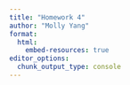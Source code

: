 ```yaml
---
title: "Homework 4"
author: "Molly Yang"
format: 
  html:
    embed-resources: true
editor_options: 
  chunk_output_type: console
---
```


